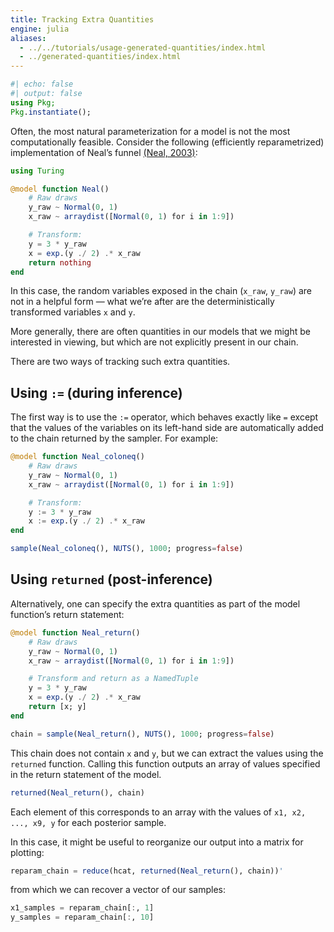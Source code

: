 ```yaml
---
title: Tracking Extra Quantities
engine: julia
aliases:
  - ../../tutorials/usage-generated-quantities/index.html
  - ../generated-quantities/index.html
---
```


```julia
#| echo: false
#| output: false
using Pkg;
Pkg.instantiate();
```

Often, the most natural parameterization for a model is not the most computationally feasible.
Consider the following (efficiently reparametrized) implementation of Neal's funnel [(Neal, 2003)](https://arxiv.org/abs/physics/0009028):

```julia
using Turing

@model function Neal()
    # Raw draws
    y_raw ~ Normal(0, 1)
    x_raw ~ arraydist([Normal(0, 1) for i in 1:9])

    # Transform:
    y = 3 * y_raw
    x = exp.(y ./ 2) .* x_raw
    return nothing
end
```

In this case, the random variables exposed in the chain (`x_raw`, `y_raw`) are not in a helpful form — what we're after are the deterministically transformed variables `x` and `y`.

More generally, there are often quantities in our models that we might be interested in viewing, but which are not explicitly present in our chain.

There are two ways of tracking such extra quantities.

## Using `:=` (during inference)

The first way is to use the `:=` operator, which behaves exactly like `=` except that the values of the variables on its left-hand side are automatically added to the chain returned by the sampler.
For example:

```julia
@model function Neal_coloneq()
    # Raw draws
    y_raw ~ Normal(0, 1)
    x_raw ~ arraydist([Normal(0, 1) for i in 1:9])

    # Transform:
    y := 3 * y_raw
    x := exp.(y ./ 2) .* x_raw
end

sample(Neal_coloneq(), NUTS(), 1000; progress=false)
```

## Using `returned` (post-inference)

Alternatively, one can specify the extra quantities as part of the model function's return statement:

```julia
@model function Neal_return()
    # Raw draws
    y_raw ~ Normal(0, 1)
    x_raw ~ arraydist([Normal(0, 1) for i in 1:9])

    # Transform and return as a NamedTuple
    y = 3 * y_raw
    x = exp.(y ./ 2) .* x_raw
    return [x; y]
end

chain = sample(Neal_return(), NUTS(), 1000; progress=false)
```

This chain does not contain `x` and `y`, but we can extract the values using the `returned` function.
Calling this function outputs an array of values specified in the return statement of the model.

```julia
returned(Neal_return(), chain)
```

Each element of this corresponds to an array with the values of `x1, x2, ..., x9, y` for each posterior sample.

In this case, it might be useful to reorganize our output into a matrix for plotting:

```julia
reparam_chain = reduce(hcat, returned(Neal_return(), chain))'
```

from which we can recover a vector of our samples:

```julia
x1_samples = reparam_chain[:, 1]
y_samples = reparam_chain[:, 10]
```
